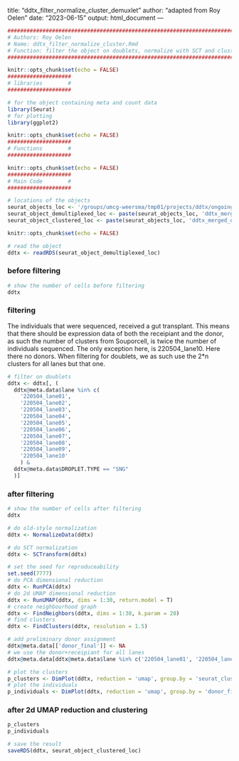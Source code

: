 title: "ddtx_filter_normalize_cluster_demuxlet"
author: "adapted from Roy Oelen"
date: "2023-06-15"
output: html_document
---

```r
############################################################################################################################
# Authors: Roy Oelen
# Name: ddtx_filter_normalize_cluster.Rmd
# Function: filter the object on doublets, normalize with SCT and cluster+UMAP
############################################################################################################################
```

```r
knitr::opts_chunk$set(echo = FALSE)
####################
# libraries        #
####################

# for the object containing meta and count data
library(Seurat)
# for plotting
library(ggplot2)

```

```r
knitr::opts_chunk$set(echo = FALSE)
####################
# Functions        #
####################

```

```r
knitr::opts_chunk$set(echo = FALSE)
####################
# Main Code        #
####################

# locations of the objects
seurat_objects_loc <- '/groups/umcg-weersma/tmp01/projects/ddtx/ongoing/seurat_preprocess_samples/'
seurat_object_demultiplexed_loc <- paste(seurat_objects_loc, 'ddtx_merged_demultiplexed_demuxlet.rds', sep = '')
seurat_object_clustered_loc <- paste(seurat_objects_loc, 'ddtx_merged_demultiplexed_clustered_demuxlet.rds', sep = '')

```

```r
knitr::opts_chunk$set(echo = FALSE)

# read the object
ddtx <- readRDS(seurat_object_demultiplexed_loc)

```

### before filtering
```r
# show the number of cells before filtering
ddtx
```

### filtering

The individuals that were sequenced, received a gut transplant. This means that there should be expression data of both the receipiant and the donor, as such the number of clusters from Souporcell, is twice the number of individuals sequenced. The only exception here, is 220504_lane10. Here there no donors. When filtering for doublets, we as such use the 2*n clusters for all lanes but that one.

```r
# filter on doublets
ddtx <- ddtx[, (
  ddtx@meta.data$lane %in% c(
    '220504_lane01',
    '220504_lane02',
    '220504_lane03',
    '220504_lane04',
    '220504_lane05',
    '220504_lane06',
    '220504_lane07',
    '220504_lane08',
    '220504_lane09',
    '220504_lane10'
    ) &
  ddtx@meta.data$DROPLET.TYPE == "SNG"
  )]
```

### after filtering
```r
# show the number of cells after filtering
ddtx
```

```r
# do old-style normalization
ddtx <- NormalizeData(ddtx)
```

```r
# do SCT normalization
ddtx <- SCTransform(ddtx)
```

```r
# set the seed for reproduceability
set.seed(7777)
# do PCA dimensional reduction
ddtx <- RunPCA(ddtx)
# do 2d UMAP dimensional reduction
ddtx <- RunUMAP(ddtx, dims = 1:30, return.model = T)
# create neighbourhood graph
ddtx <- FindNeighbors(ddtx, dims = 1:30, k.param = 20)
# find clusters
ddtx <- FindClusters(ddtx, resolution = 1.5)
```

```r
# add preliminary donor assignment
ddtx@meta.data[['donor_final']] <- NA
# we use the donor+receipiant for all lanes
ddtx@meta.data[ddtx@meta.data$lane %in% c('220504_lane01', '220504_lane02', '220504_lane03', '220504_lane04', '220504_lane05', '220504_lane06', '220504_lane07', '220504_lane08',     '220504_lane09', '220504_lane10'), 'donor_final'] <- ddtx@meta.data[ddtx@meta.data$lane %in% c('220504_lane01', '220504_lane02', '220504_lane03', '220504_lane04', '220504_lane05', '220504_lane06', '220504_lane07', '220504_lane08', '220504_lane09', '220504_lane10'), 'SNG.BEST.GUESS']

```

```r
# plot the clusters
p_clusters <- DimPlot(ddtx, reduction = 'umap', group.by = 'seurat_clusters', label = TRUE, label.size = 3, repel = TRUE, raster = FALSE) + NoLegend() + ggtitle('Leiden clusters')
# plot the individuals
p_individuals <- DimPlot(ddtx, reduction = 'umap', group.by = 'donor_final', label = FALSE, label.size = 3, repel = TRUE, raster = FALSE) + ggtitle('genotyped individuals')
```

### after 2d UMAP reduction and clustering

```r
p_clusters
p_individuals
```

```r
# save the result
saveRDS(ddtx, seurat_object_clustered_loc)
```
